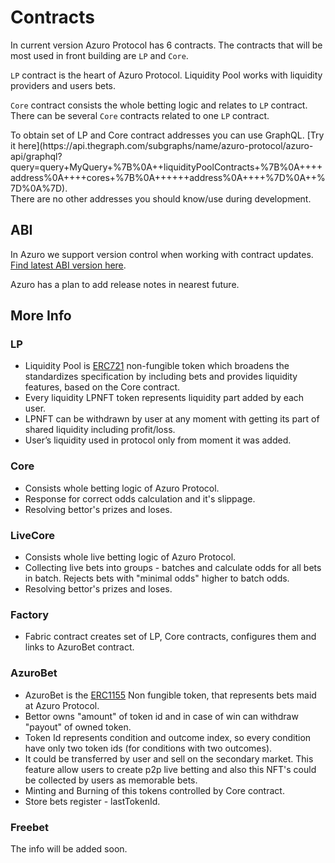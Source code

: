 
# Contracts

In current version Azuro Protocol has 6 contracts. The contracts that will be most used in front building are `LP`
and `Core`.

`LP` contract is the heart of Azuro Protocol. Liquidity Pool works with liquidity providers and users bets.

`Core` contract
consists the whole betting logic and relates to `LP` contract. There can be several `Core` contracts related to one `LP` contract.

<Callout type="info" emoji="ℹ️️">
  To obtain set of LP and Core contract addresses you can use GraphQL. [Try it here](https://api.thegraph.com/subgraphs/name/azuro-protocol/azuro-api/graphql?query=query+MyQuery+%7B%0A++liquidityPoolContracts+%7B%0A++++address%0A++++cores+%7B%0A++++++address%0A++++%7D%0A++%7D%0A%7D).
  <br />There are no other addresses you should know/use during development.
</Callout>


## ABI

In Azuro we support version control when working with contract updates.
[Find latest ABI version here](https://github.com/Azuro-protocol/public-config/tree/main/abis/eth/protocol).

<Callout type="info" emoji="❤️">
  Azuro has a plan to add release notes in nearest future.
</Callout>


## More Info

### LP

- Liquidity Pool is [ERC721](https://eips.ethereum.org/EIPS/eip-721) non-fungible token which broadens the standardizes specification by including bets
and provides liquidity features, based on the Core contract.
- Every liquidity LPNFT token represents liquidity part added by each user.
- LPNFT can be withdrawn by user at any moment with getting its part of shared liquidity including profit/loss.
- User’s liquidity used in protocol only from moment it was added.

### Core

- Consists whole betting logic of Azuro Protocol.
- Response for correct odds calculation and it's slippage.
- Resolving bettor's prizes and loses.

### LiveCore

- Consists whole live betting logic of Azuro Protocol.
- Collecting live bets into groups - batches and calculate odds for all bets in batch. Rejects bets with
"minimal odds" higher to batch odds.
- Resolving bettor's prizes and loses.

### Factory

- Fabric contract creates set of LP, Core contracts, configures them and links to AzuroBet contract.

### AzuroBet

- AzuroBet is the [ERC1155](https://eips.ethereum.org/EIPS/eip-1155) Non fungible token,
that represents bets maid at Azuro Protocol.
- Bettor owns "amount" of token id and in case of win can withdraw "payout" of owned token.
- Token Id represents condition and outcome index, so every condition have only two token ids (for conditions
with two outcomes).
- It could be transferred by user and sell on the secondary market. This feature allow users to create p2p
live betting and also this NFT's could be collected by users as memorable bets.
- Minting and Burning of this tokens controlled by Core contract.
- Store bets register - lastTokenId.

### Freebet

<Callout type="warning" emoji="⚠️">
  The info will be added soon.
</Callout>
